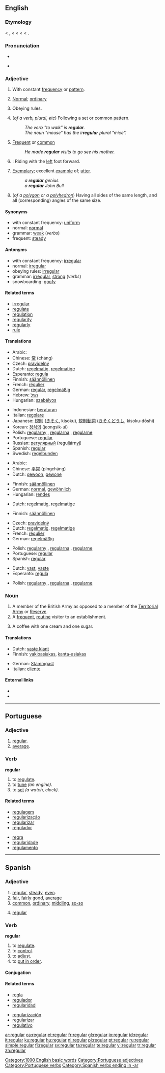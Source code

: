 {{wikipedia}}
{{also|regulär}}
==English==

===Etymology===
< {{etyl|fro|en}} {{term|reguler|lang=fro}}, < {{LL.}} {{term|regularis||continuing rules for guidance|lang=la}} < {{etyl|la|en}} {{term|regula||rule|lang=la}} < {{term|regere||to rule, govern}} < {{proto|Indo-European|reg-|move in a straight line|lang=en}}.

===Pronunciation===
* {{audio|en-us-regular.ogg|Audio (US)}}
* {{a|US}} {{IPA|/ˈrɛgyələr/}}

===Adjective===
{{en-adj}}

# With constant [[frequency]] or [[pattern]].
# {{context|mostly US}} [[normal|Normal]]; [[ordinary]]
# Obeying rules.
# {{grammar}} (''of a verb, plural, etc'') Following a set or common pattern.
#: ''The verb "to walk" is '''regular'''.''
#: ''The noun "mouse" has the ir'''regular''' plural "mice".''
# [[frequent|Frequent]] or [[common]]
#: ''He made '''regular''' visits to go see his mother.''
# {{snowboarding}}: Riding with the [[left]] foot forward.
# [[exemplary|Exemplary]]; excellent [[example]] of; [[utter]].
#: ''a '''regular''' genius''
#: ''a '''regular''' John Bull''
# {{geometry}} (''of a [[polygon]] or a [[polyhedron]]'') Having all sides of the same length, and all (corresponding) angles of the same size.

====Synonyms====
* with constant frequency: [[uniform]]
* normal: [[normal]]
* grammar: [[weak]] (''verbs'')
* frequent: [[steady]]

====Antonyms====
* with constant frequency: [[irregular]]
* normal: [[irregular]]
* obeying rules: [[irregular]]
* grammar: [[irregular]], [[strong]] (''verbs'')
* snowboarding: [[goofy]]

====Related terms====
* [[irregular]]
* [[regulate]]
* [[regulation]]
* [[regularity]]
* [[regularly]]
* [[rule]]

====Translations====
{{trans-top|with constant frequency}}
* Arabic: {{Arab|[[عادي]]}} {{IPAchar|(ʕādi)}}
* Chinese: [[常]] (cháng)
* Czech: [[pravidelný]] {{m}}
* Dutch: [[regelmatig]], [[regelmatige]]
* Esperanto: [[regula]]
* Finnish: [[säännöllinen]]
* French: [[régulier]]
* German: [[regulär]], [[regelmäßig]]
* Hebrew: [[רגיל]]
* Hungarian: [[szabályos]]
{{trans-mid}}
* Indonesian: [[atur|beraturan]]
* Italian: [[regolare]]
* Japanese: [[規則]] ([[きそく]], kisoku), [[規則]][[動詞]] ([[きそく]][[どうし]], kisoku-dōshi)
* Korean: [[정식의]] (jeongsik-ui)
* Polish: [[regularny]] {{m}}, [[regularna]] {{f}}, [[regularne]] {{n}}
* Portuguese: [[regular#Portuguese|regular]]
* Russian: [[регулярный]] (reguljárnyj)
* Spanish: [[regular#Spanish|regular]]
* Swedish: [[regelbunden]]
{{trans-bottom}}

{{trans-top|normal}}
* Arabic: {{Arab|[[عادي]]}} {{IPAchar|(ʕādi)}}
* Chinese: [[平常]] (píngcháng)
* Dutch: [[gewoon]], [[gewone]]
{{trans-mid}}
* Finnish: [[säännöllinen]]
* German: [[normal]], [[gewöhnlich]]
* Hungarian: [[rendes]]
{{trans-bottom}}

{{trans-top|obeying rules}}
* Dutch: [[regelmatig]], [[regelmatige]]
{{trans-mid}}
* Finnish: [[säännöllinen]]
{{trans-bottom}}

{{trans-top|grammar}}
* Czech: [[pravidelný]] {{m}}
* Dutch: [[regelmatig]], [[regelmatige]]
* French: [[régulier]]
* German: [[regelmäßig]]
{{trans-mid}}
* Polish: [[regularny]] {{m}}, [[regularna]] {{f}}, [[regularne]] {{n}}
* Portuguese: [[regular#Portuguese|regular]]
* Spanish: [[regular#Spanish|regular]]
{{trans-bottom}}

{{trans-top|frequent, steady}}
* Dutch: [[vast]], [[vaste]]
* Esperanto: [[regula]]
{{trans-mid}}
* Polish: [[regularny]] {{m}}, [[regularna]] {{f}}, [[regularne]] {{n}}
{{trans-bottom}}

===Noun===
{{en-noun}}

# A member of the British Army as opposed to a member of the [[Territorial Army]] or [[reserve|Reserve]].
# A [[frequent]], [[routine]] visitor to an establishment.
# {{Canadian English}} A coffee with one cream and one sugar.

====Translations====
{{trans-top|member of the British Army}}
{{trans-mid}}
{{trans-bottom}}

{{trans-top|routine visitor}}
* Dutch: [[vaste klant]] {{m}}
* Finnish: [[vakioasiakas]], [[kanta-asiakas]]
{{trans-mid}}
* German: [[Stammgast]] {{m}}
* Italian: [[cliente]] {{m|f}}
{{trans-bottom}}

====External links====
* {{R:Webster 1913}}
* {{R:Century 1911}}

[[Category:1000 English basic words]]

----

==Portuguese==

===Adjective===
{{pt-noun-mf|pl=regulares}}

# [[#English|regular]].
# [[average]].

===Verb===
'''regular'''

# to [[regulate]].
# to [[tune]] ''(an engine)''.
# to [[set]] ''(a watch, clock)''.

====Related terms====
{{rel-top}}
* [[regulagem]]
* [[regularização]]
* [[regularizar]]
* [[regulador]]
{{rel-mid}}
* [[regra]]
* [[regularidade]]
* [[regulamento]]
{{rel-bottom}}

[[Category:Portuguese adjectives]]
[[Category:Portuguese verbs]]

----

==Spanish==

===Adjective===
{{es-adj|pl=regulares}}

# [[#English|regular]], [[steady]], [[even]].
# [[fair]], [[fairly]] good, [[average]]
# [[common]], [[ordinary]], [[middling]], [[so-so]]
# {{grammar|lang=es}} [[#English|regular]]

===Verb===
'''regular'''

# to [[regulate]].
# to [[control]].
# to [[adjust]].
# to [[put in order]].

====Conjugation====
{{es-conj-ar|regul}}

====Related terms====
{{top}}
* [[regla]]
* [[regulador]]
* [[regularidad]]
{{mid}}
* [[regularización]]
* [[regularizar]]
* [[regulativo]]
{{bottom}}

[[Category:Spanish verbs ending in -ar]]

[[ar:regular]]
[[ca:regular]]
[[et:regular]]
[[fr:regular]]
[[gl:regular]]
[[io:regular]]
[[id:regular]]
[[it:regular]]
[[ku:regular]]
[[hu:regular]]
[[nl:regular]]
[[pl:regular]]
[[pt:regular]]
[[ru:regular]]
[[simple:regular]]
[[fi:regular]]
[[sv:regular]]
[[ta:regular]]
[[te:regular]]
[[vi:regular]]
[[tr:regular]]
[[zh:regular]]